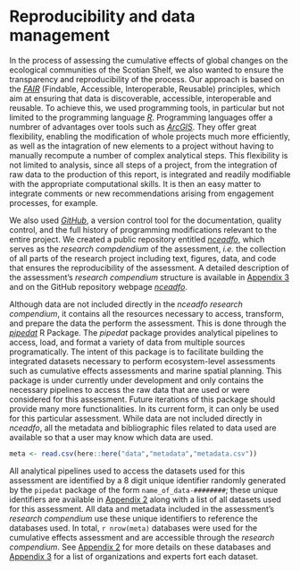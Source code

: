 # Reproducibility and data management {#nceadfo}

In the process of assessing the cumulative effects of global changes on the ecological communities of the Scotian Shelf, we also wanted to ensure the transparency and reproducibility of the process. Our approach is based on the <a href="https://ogsl.ca/en/fair-principles/" target="_blank"><i>FAIR</i></a> (Findable, Accessible, Interoperable, Reusable) principles, which aim at ensuring that data is discoverable, accessible, interoperable and reusable. To achieve this, we used programming tools, in particular but not limited to the programming language <a href="https://www.r-project.org/" target="_blank"><i>R</i></a>. Programming languages offer a numbrer of advantages over tools such as <a href="https://www.arcgis.com/index.html" target="_blank"><i>ArcGIS</i></a>. They offer great flexibility, enabling the modification of whole projects much more efficiently, as well as the intagration of new elements to a project without having to manually recompute a number of complex analytical steps. This flexibility is not limited to analysis, since all steps of a project, from the integration of raw data to the production of this report, is integrated and readily modifiable with the appropriate computational skills. It is then an easy matter to integrate comments or new recommendations arising from engagement processes, for example.

We also used <a href="https://github.com/" target="_blank"><i>GitHub</i></a>, a version control tool for the documentation, quality control, and the full history of programming modifications relevant to the entire project. We created a public repository entitled <a href="https://github.com/Ecosystem-Assessments/nceadfo" target="_blank"><i>nceadfo</i></a>, which serves as the *research compdendium* of the assessment, *i.e.* the collection of all parts of the research project including text, figures, data, and code that ensures the reproducibility of the assessment. A detailed description of the assessment’s *research compendium* structure is available in [Appendix 3](#appendix) and on the GitHub repository webpage <a href="https://github.com/Ecosystem-Assessments/nceadfo" target="_blank"><i>nceadfo</i></a>.

Although data are not included directly in the *nceadfo* *research compendium*, it contains all the resources necessary to access, transform, and prepare the data the perform the assessment. This is done through the [*pipedat*](https://github.com/Ecosystem-Assessments/pipedat) R Package. The *pipedat* package provides analytical pipelines to access, load, and format a variety of data from multiple sources programatically. The intent of this package is to facilitate building the integrated datasets necessary to perform ecosystem-level assessments such as cumulative effects assessments and marine spatial planning. This package is under currently under development and only contains the necessary pipelines to access the raw data that are used or were considered for this assessment. Future iterations of this package should provide many more functionalities. In its current form, it can only be used for this particular assessment. While data are not included directly in *nceadfo*, all the metadata and bibliographic files related to data used are available so that a user may know which data are used. 

```r
meta <- read.csv(here::here("data","metadata","metadata.csv"))
```

All analytical pipelines used to access the datasets used for this assessment are identified by a 8 digit unique identifier randomly generated by the `pipedat` package of the form `name_of_data-########`; these unique identifiers are available in [Appendix 2](#appendix2) along with a list of all datasets used for this assessment. All data and metadata included in the assessment’s *research compendium* use these unique identifiers to reference the databases used. In total, `r nrow(meta)` databases were used for the cumulative effects assessment and are accessible through the *research compendium*. See [Appendix 2](#appendix2) for more details on these databases and [Appendix 3](#appendix3) for a list of organizations and experts fort each dataset.